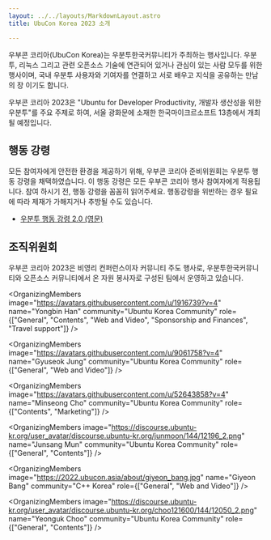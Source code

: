 ```yaml
---
layout: ../../layouts/MarkdownLayout.astro
title: UbuCon Korea 2023 소개

---
```


우부콘 코리아(UbuCon Korea)는 우분투한국커뮤니티가 주최하는 행사입니다. 우분투, 리눅스 그리고 관련 오픈소스 기술에 연관되어 있거나 관심이 있는 사람 모두를 위한 행사이며, 국내 우분투 사용자와 기여자를 연결하고 서로 배우고 지식을 공유하는 만남의 장 이기도 합니다.

우부콘 코리아 2023은 "Ubuntu for Developer Productivity, 개발자 생산성을 위한 우분투"를 주요 주제로 하여, 서울 광화문에 소재한 한국마이크르소프트 13층에서 개최될 예정입니다.

## 행동 강령

모든 참여자에게 안전한 환경을 제공하기 위해, 우부콘 코리아 준비위원회는 우분투 행동 강령을 채택하였습니다. 이 행동 강령은 모든 우부콘 코리아 행사 참여자에게 적용됩니다. 참여 하시기 전, 행동 강령을 꼼꼼히 읽어주세요. 행동강령을 위반하는 경우 필요에 따라 제재가 가해지거나 추방될 수도 있습니다.

- [우분투 행동 강령 2.0 (영문)](https://ubuntu.com/community/ethos/code-of-conduct)

## 조직위원회

우부콘 코리아 2023은 비영리 컨퍼런스이자 커뮤니티 주도 행사로, 우분투한국커뮤니티와 오픈소스 커뮤니티에서 온 자원 봉사자로 구성된 팀에서 운영하고 있습니다.

<OrganizingMembers
    image="https://avatars.githubusercontent.com/u/1916739?v=4"
    name="Yongbin Han"
    community="Ubuntu Korea Community"
    role={["General", "Contents", "Web and Video", "Sponsorship and Finances", "Travel support"]}
/>

<OrganizingMembers
    image="https://avatars.githubusercontent.com/u/22819926?v=4"
    name="JunHyeon Bae"
    community="Ubuntu Korea Community"
    role="Sponsorship and Finances"
/>

<OrganizingMembers
    image="https://avatars.githubusercontent.com/u/9061758?v=4"
    name="Gyuseok Jung"
    community="Ubuntu Korea Community"
    role={["General", "Web and Video"]}
/>

<OrganizingMembers
    image="https://2022.ubucon.asia/about/sangkon_han.jpg"
    name="Sangkon Han"
    community="Ubuntu Korea Community"
    role="Contents"
/>

<OrganizingMembers
    image="https://avatars.githubusercontent.com/u/52643858?v=4"
    name="Minseong Cho"
    community="Ubuntu Korea Community"
    role={["Contents", "Marketing"]}
/>

<OrganizingMembers
    image="https://discourse.ubuntu-kr.org/user_avatar/discourse.ubuntu-kr.org/junmoon/144/12196_2.png"
    name="Junsang Mun"
    community="Ubuntu Korea Community"
    role={["General", "Contents"]}
/>

<OrganizingMembers
    image="https://2022.ubucon.asia/about/giyeon_bang.jpg"
    name="Giyeon Bang"
    community="C++ Korea"
    role={["General", "Web and Video"]}
/>

<OrganizingMembers
    image="https://discourse.ubuntu-kr.org/user_avatar/discourse.ubuntu-kr.org/choo121600/144/12050_2.png"
    name="Yeonguk Choo"
    community="Ubuntu Korea Community"
    role={["General", "Contents"]}
/>